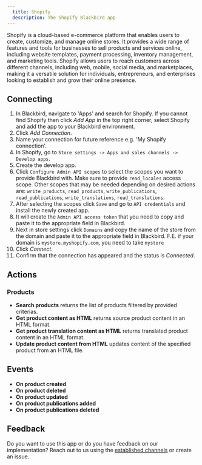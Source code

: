 ```yaml
---
  title: Shopify
  description: The Shopify Blackbird app
---
```


<LinkCard title="View on Github" target="_blank" href="https://github.com/bb-io/Shopify" icon="github" />

Shopify is a cloud-based e-commerce platform that enables users to create, customize, and manage online stores. It provides a wide range of features and tools for businesses to sell products and services online, including website templates, payment processing, inventory management, and marketing tools. Shopify allows users to reach customers across different channels, including web, mobile, social media, and marketplaces, making it a versatile solution for individuals, entrepreneurs, and enterprises looking to establish and grow their online presence.

## Connecting

1. In Blackbird, navigate to 'Apps' and search for Shopify. If you cannot find Shopify then click _Add App_ in the top right corner, select Shopify and add the app to your Blackbird environment.
2. Click _Add Connection_.
3. Name your connection for future reference e.g. 'My Shopify connection'.
4. In Shopify, go to `Store settings -> Apps and sales channels -> Develop apps`.
5. Create the develop app.
6. Click `Configure Admin API scopes` to select the scopes you want to provide Blackbird with. Make sure to provide `read_locales` access scope. Other scopes that may be needed depending on desired actions are: `write_products`, `read_products`, `write_publications`, `read_publications`, `write_translations`, `read_translations`.
7. After selecting the scopes click `Save` and go to `API credentials` and install the newly created app.
8. It will create the `Admin API access token` that you need to copy and paste it to the appropriate field in Blackbird.
9. Next in store settings click `Domains` and copy the name of the store from the domain and paste it to the appropriate field in Blackbird. F.E. if your domain is `mystore.myshopify.com`, you need to take `mystore`
10. Click _Connect_.
11. Confirm that the connection has appeared and the status is _Connected_. 

## Actions

### Products

- **Search products** returns the list of products filtered by provided criterias.
- **Get product content as HTML** returns source product content in an HTML format.
- **Get product translation content as HTML** returns translated product content in an HTML format.
- **Update product content from HTML** updates content of the specified product from an HTML file.

## Events

- **On product created**
- **On product deleted**
- **On product updated**
- **On product publications added**
- **On product publications deleted**

## Feedback

Do you want to use this app or do you have feedback on our implementation? Reach out to us using the [established channels](https://www.blackbird.io/) or create an issue.

